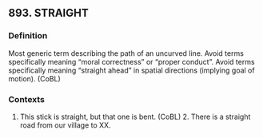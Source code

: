 ## 893. STRAIGHT
### Definition
Most generic term describing the path of an uncurved line. Avoid terms specifically meaning "moral correctness" or "proper conduct". Avoid terms specifically meaning "straight ahead" in spatial directions (implying goal of motion). (CoBL)

### Contexts
1. This stick is straight, but that one is bent. (CoBL) 2. There is a straight road from our village to XX.

